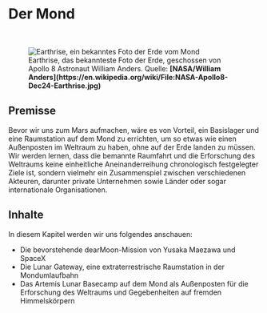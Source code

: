 
# Der Mond

<br/>
<figure>
<Image src={require(".//../../resources/images/moon.png")} alt="Earthrise, ein bekanntes Foto der Erde vom Mond" />
<figcaption style={{ color: "rgb(156, 156, 156)", fontSize: "14px", marginTop: "2px" }}>Earthrise, das bekannteste Foto der Erde, geschossen von Apollo 8 Astronaut William Anders. Quelle: <strong>[NASA/William Anders](https://en.wikipedia.org/wiki/File:NASA-Apollo8-Dec24-Earthrise.jpg)</strong></figcaption>
</figure>

## Premisse
Bevor wir uns zum Mars aufmachen, wäre es von Vorteil, ein Basislager und eine Raumstation auf dem Mond zu errichten, um so etwas wie einen Außenposten im Weltraum zu haben, ohne auf der Erde landen zu müssen. Wir werden lernen, dass die bemannte Raumfahrt und die Erforschung des Weltraums keine einheitliche Aneinanderreihung chronologisch festgelegter Ziele ist, sondern vielmehr ein Zusammenspiel zwischen verschiedenen Akteuren, darunter private Unternehmen sowie Länder oder sogar internationale Organisationen.

## Inhalte
In diesem Kapitel werden wir uns folgendes anschauen:

- Die bevorstehende dearMoon-Mission von Yusaka Maezawa und SpaceX
- Die Lunar Gateway, eine extraterrestrische Raumstation in der Mondumlaufbahn
- Das Artemis Lunar Basecamp auf dem Mond als Außenposten für die Erforschung des Weltraums und Gegebenheiten auf fremden Himmelskörpern